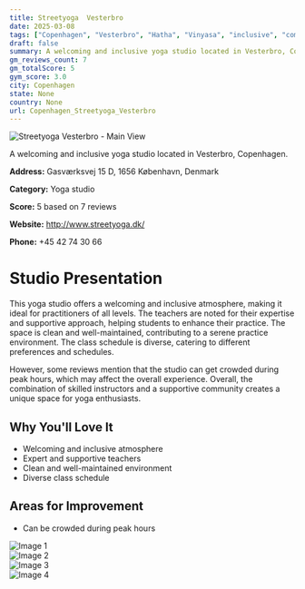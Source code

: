 ```yaml
---
title: Streetyoga  Vesterbro
date: 2025-03-08
tags: ["Copenhagen", "Vesterbro", "Hatha", "Vinyasa", "inclusive", "community", "Copenhagen"]  
draft: false
summary: A welcoming and inclusive yoga studio located in Vesterbro, Copenhagen.
gm_reviews_count: 7
gm_totalScore: 5
gym_score: 3.0
city: Copenhagen
state: None
country: None
url: Copenhagen_Streetyoga_Vesterbro
---
```


<div className="aspect-[16/9] relative my-8">
  <img 
    src="https://lh5.googleusercontent.com/p/AF1QipM1_Mb8vSH_GCUYGrh4yEGuqujcGb-fEj0LD-ty=w1920-h1080-k-no"
    alt="Streetyoga  Vesterbro - Main View"
    className="object-cover absolute inset-0 w-full h-full rounded-lg"
  />
</div>

A welcoming and inclusive yoga studio located in Vesterbro, Copenhagen.

**Address:** Gasværksvej 15 D, 1656 København, Denmark

**Category:** Yoga studio

**Score:** 5 based on 7 reviews

**Website:** http://www.streetyoga.dk/

**Phone:** +45 42 74 30 66

# Studio Presentation

This yoga studio offers a welcoming and inclusive atmosphere, making it ideal for practitioners of all levels. The teachers are noted for their expertise and supportive approach, helping students to enhance their practice. The space is clean and well-maintained, contributing to a serene practice environment. The class schedule is diverse, catering to different preferences and schedules.

However, some reviews mention that the studio can get crowded during peak hours, which may affect the overall experience. Overall, the combination of skilled instructors and a supportive community creates a unique space for yoga enthusiasts.

## Why You'll Love It

- Welcoming and inclusive atmosphere
- Expert and supportive teachers
- Clean and well-maintained environment
- Diverse class schedule

## Areas for Improvement

- Can be crowded during peak hours

<div className="grid grid-cols-1 xl:grid-cols-2 gap-4 my-8">
<div className="aspect-[4/3] relative"><img src="https://lh5.googleusercontent.com/p/AF1QipPMqRJSA6YDYSP4Yqme7cZ0is9EZdAuniKeyEsi=w1920-h1080-k-no" alt="Image 1" className="object-cover absolute inset-0 w-full h-full rounded-lg" /></div>
<div className="aspect-[4/3] relative"><img src="https://lh5.googleusercontent.com/p/AF1QipMv4XiAlHuiVsKFobKxoivjlN5iIbG9GVXM2VNf=w1920-h1080-k-no" alt="Image 2" className="object-cover absolute inset-0 w-full h-full rounded-lg" /></div>
<div className="aspect-[4/3] relative"><img src="https://lh5.googleusercontent.com/p/AF1QipOeb6vrNIJ4mz9ydSP02V1hrhW690eLoT1gykfk=w1920-h1080-k-no" alt="Image 3" className="object-cover absolute inset-0 w-full h-full rounded-lg" /></div>
<div className="aspect-[4/3] relative"><img src="https://streetviewpixels-pa.googleapis.com/v1/thumbnail?panoid=qEHUqOZYaY_KBOCR4cPjlQ&cb_client=maps_sv.tactile.gps&w=203&h=100&yaw=59.181255&pitch=0&thumbfov=100" alt="Image 4" className="object-cover absolute inset-0 w-full h-full rounded-lg" /></div>
</div>